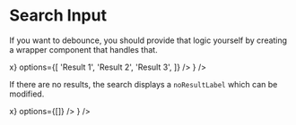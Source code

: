 


# Search Input

If you want to debounce, you should provide that logic yourself by creating a wrapper component that handles that.

<Playground component={SearchInput}>
  <div style={{ maxWidth: 300, height: 300 }}>
    <ControlledField component={
      <SearchInput value="" onChange={x=>x} options={[
        'Result 1',
        'Result 2',
        'Result 3',
      ]} />
    } />
  </div>
</Playground>


If there are no results, the search displays a `noResultLabel` which can be modified.

<Playground>
  <div style={{ maxWidth: 300, height: 200 }}>
    <ControlledField component={
      <SearchInput value="" onChange={x=>x} options={[]} />
    } />
  </div>
</Playground>
